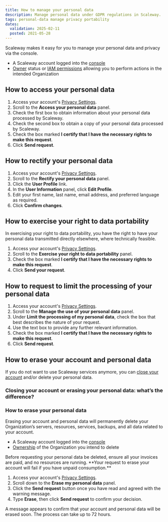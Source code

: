 ```yaml
---
title: How to manage your personal data
description: Manage personal data under GDPR regulations in Scaleway.
tags: personal-data manage privacy portability
dates:
  validation: 2025-02-11
  posted: 2021-05-28
---
```



Scaleway makes it easy for you to manage your personal data and privacy via the console.

<Requirements />

- A Scaleway account logged into the [console](https://console.scaleway.com)
- [Owner](/iam/concepts/#owner) status or [IAM permissions](/iam/concepts/#permission) allowing you to perform actions in the intended Organization

## How to access your personal data

1. Access your account's [Privacy Settings](https://console.scaleway.com/settings/account/privacy).
2. Scroll to the **Access your personal data** panel.
3. Check the first box to obtain information about your personal data processed by Scaleway.
4. Check the second box to obtain a copy of your personal data processed by Scaleway.
5. Check the box marked **I certify that I have the necessary rights to make this request**.
6. Click **Send request**.

## How to rectify your personal data

1. Access your account's [Privacy Settings](https://console.scaleway.com/settings/account/privacy).
2. Scroll to the **Rectify your personal data** panel.
3. Click the **User Profile** link.
4. In the **User Information** panel, click **Edit Profile**.
5. Edit your first name, last name, email address, and preferred language as required.
6. Click **Confirm changes**.

## How to exercise your right to data portability

In exercising your right to data portability, you have the right to have your personal data transmitted directly elsewhere, where technically feasible.

1. Access your account's [Privacy Settings](https://console.scaleway.com/settings/account/privacy).
2. Scroll to the **Exercise your right to data portability** panel.
3. Check the box marked **I certify that I have the necessary rights to make this request**.
4. Click **Send your request**.

## How to request to limit the processing of your personal data

1. Access your account's [Privacy Settings](https://console.scaleway.com/settings/account/privacy).
2. Scroll to the **Manage the use of your personal data** panel.
3. Under **Limit the processing of my personal data**, check the box that best describes the nature of your request.
4. Use the text box to provide any further relevant information.
5. Check the box marked **I certify that I have the necessary rights to make this request**.
6. Click **Send request**.

## How to erase your account and personal data

If you do not want to use Scaleway services anymore, you can [close your account](/account/how-to/close-account/) and/or delete your personal data.

### Closing your account or erasing your personal data: what’s the difference?

<CloseVsErase />

### How to erase your personal data

Erasing your account and personal data will permanently delete your Organization’s servers, resources, services, backups, and all data related to your account.

<Requirements />

- A Scaleway account logged into the [console](https://console.scaleway.com)
- [Ownership](/iam/concepts/#owner) of the Organization you intend to delete

<Message type="important">
  Before requesting your personal data be deleted, ensure all your invoices are paid, and no resources are running. **Your request to erase your account will fail if you have unpaid consumption.**
</Message>

1. Access your account's [Privacy Settings](https://console.scaleway.com/settings/account/privacy).
2. Scroll down to the **Erase my personal data** panel.
3. Click the **Send request** button once you have read and agreed with the warning message.
4. Type **Erase**, then click **Send request** to confirm your decision.

A message appears to confirm that your account and personal data will be erased soon. The process can take up to 72 hours.
